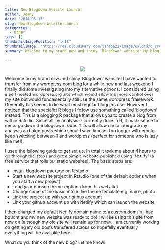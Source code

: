 ```yaml
---
title: New Blogdown Website Launch!
author: Jenny
date: '2018-05-13'
slug: New-Blogdown-Website-Launch
categories:
  - Other
tags: []
thumbnailImagePosition: "left"
thumbnailImage: "https://res.cloudinary.com/jsnape22/image/upload/c_crop,h_389,w_584/v1526418872/4765138953_b6b930bded_z.jpg"
summary: Welcome to my brand new and shiny 'Blogdown' website! My blog is now moved from its old home (jennysnape.wordpress.com) to this website made in Rstudio using the blogdown framework. 

---
```

<center>
![](https://res.cloudinary.com/jsnape22/image/upload/c_crop,h_389,w_584/v1526418872/4765138953_b6b930bded_z.jpg)
</center>
Welcome to my brand new and shiny 'Blogdown' website! I have wanted to transfer from my wordpress.com blog for a while now and last weekend I finally did some investigating into my alternative options. I considered using a self hosted wordpress.org site which would allow me more control over my site but would fundamentally still use the same wordpress framework. Generally this seems to be what most regular bloggers use. However I noticed that the specialist R blogs I follow use something called 'blogdown' instead. This is a blogging R package that allows you to create a blog from within Rstudio.  Since all my analysis is currently done in R, it made sense to me to go down the blogdown route. This will allow me to intergrate my analysis and blog posts which should save time as I no longer will need to keep switching between R and wordpress (perfect for someone who is lazy like me!). 

I used the following guide to get set up. In total it took me about 4 hours to go through the steps and get a simple website published using 'Netlify' (a free service that rolls out static websites). The basic steps are:

- Install blogdown package on R studio
- Start a new website project in Rstudio (one of the default options when you start a new project)
- Load your chosen theme (options from this website)
- Change some of the basic info in the theme template e.g. name, photo
- Link the project up with your github account
- Link your github account up with Netlify which can launch the website

I then changed my default Netlify domain name to a custom domain I had bought and my new website was ready to go! I will be using this site from now on (although my old site will remain up for now). I am currently working on getting my old posts transfered across so hopefully eventually everything will be avaliable here. 

What do you think of the new blog?
Let me know!





